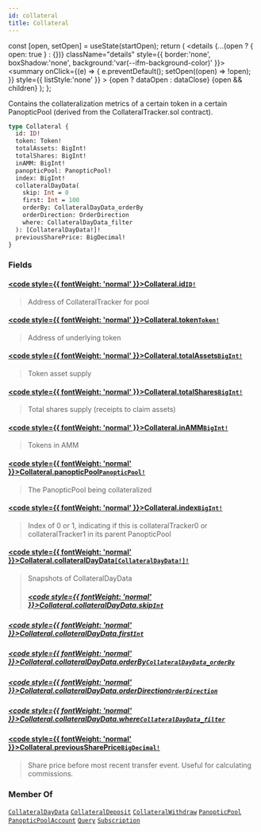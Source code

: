 ```yaml
---
id: collateral
title: Collateral
---
```









  const [open, setOpen] = useState(startOpen);
  return (
    <details {...(open ? { open: true } : {})} className="details" style={{ border:'none', boxShadow:'none', background:'var(--ifm-background-color)' }}>
      <summary
        onClick={(e) => {
          e.preventDefault();
          setOpen((open) => !open);
        }}
        style={{ listStyle:'none' }}
      >
      {open ? dataOpen : dataClose}
      </summary>
      {open && children}
    </details>
  );
};








 Contains the collateralization metrics of a certain token in a certain PanopticPool (derived from the CollateralTracker.sol contract). 


```graphql
type Collateral {
  id: ID!
  token: Token!
  totalAssets: BigInt!
  totalShares: BigInt!
  inAMM: BigInt!
  panopticPool: PanopticPool!
  index: BigInt!
  collateralDayData(
    skip: Int = 0
    first: Int = 100
    orderBy: CollateralDayData_orderBy
    orderDirection: OrderDirection
    where: CollateralDayData_filter
  ): [CollateralDayData!]!
  previousSharePrice: BigDecimal!
}
```




### Fields

#### [<code style={{ fontWeight: 'normal' }}>Collateral.<b>id</b></code>](#)<Bullet />[`ID!`](/docs/subgraph-generated/types/scalars/id)  
> 
> 
>  Address of CollateralTracker for pool 
> 

#### [<code style={{ fontWeight: 'normal' }}>Collateral.<b>token</b></code>](#)<Bullet />[`Token!`](/docs/subgraph-generated/types/objects/token)  
> 
> 
>  Address of underlying token 
> 

#### [<code style={{ fontWeight: 'normal' }}>Collateral.<b>totalAssets</b></code>](#)<Bullet />[`BigInt!`](/docs/subgraph-generated/types/scalars/big-int)  
> 
> 
>  Token asset supply 
> 

#### [<code style={{ fontWeight: 'normal' }}>Collateral.<b>totalShares</b></code>](#)<Bullet />[`BigInt!`](/docs/subgraph-generated/types/scalars/big-int)  
> 
> 
>  Total shares supply (receipts to claim assets) 
> 

#### [<code style={{ fontWeight: 'normal' }}>Collateral.<b>inAMM</b></code>](#)<Bullet />[`BigInt!`](/docs/subgraph-generated/types/scalars/big-int)  
> 
> 
>  Tokens in AMM 
> 

#### [<code style={{ fontWeight: 'normal' }}>Collateral.<b>panopticPool</b></code>](#)<Bullet />[`PanopticPool!`](/docs/subgraph-generated/types/objects/panoptic-pool)  
> 
> 
>  The PanopticPool being collateralized 
> 

#### [<code style={{ fontWeight: 'normal' }}>Collateral.<b>index</b></code>](#)<Bullet />[`BigInt!`](/docs/subgraph-generated/types/scalars/big-int)  
> 
> 
>  Index of 0 or 1, indicating if this is collateralTracker0 or collateralTracker1 in its parent PanopticPool 
> 

#### [<code style={{ fontWeight: 'normal' }}>Collateral.<b>collateralDayData</b></code>](#)<Bullet />[`[CollateralDayData!]!`](/docs/subgraph-generated/types/objects/collateral-day-data)  
> 
> 
>  Snapshots of CollateralDayData 
> ##### [<code style={{ fontWeight: 'normal' }}>Collateral.collateralDayData.<b>skip</b></code>](#)<Bullet />[`Int`](/docs/subgraph-generated/types/scalars/int)  
> 
> 
> 
> 

##### [<code style={{ fontWeight: 'normal' }}>Collateral.collateralDayData.<b>first</b></code>](#)<Bullet />[`Int`](/docs/subgraph-generated/types/scalars/int)  
> 
> 
> 
> 

##### [<code style={{ fontWeight: 'normal' }}>Collateral.collateralDayData.<b>orderBy</b></code>](#)<Bullet />[`CollateralDayData_orderBy`](/docs/subgraph-generated/types/enums/collateral-day-data-order-by)  
> 
> 
> 
> 

##### [<code style={{ fontWeight: 'normal' }}>Collateral.collateralDayData.<b>orderDirection</b></code>](#)<Bullet />[`OrderDirection`](/docs/subgraph-generated/types/enums/order-direction)  
> 
> 
> 
> 

##### [<code style={{ fontWeight: 'normal' }}>Collateral.collateralDayData.<b>where</b></code>](#)<Bullet />[`CollateralDayData_filter`](/docs/subgraph-generated/types/inputs/collateral-day-data-filter)  
> 
> 
> 
> 

#### [<code style={{ fontWeight: 'normal' }}>Collateral.<b>previousSharePrice</b></code>](#)<Bullet />[`BigDecimal!`](/docs/subgraph-generated/types/scalars/big-decimal)  
> 
> 
>  Share price before most recent transfer event. Useful for calculating commissions. 
> 





### Member Of

[`CollateralDayData`](/docs/subgraph-generated/types/objects/collateral-day-data)  <Badge class="badge badge--secondary" text="object"/><Bullet />[`CollateralDeposit`](/docs/subgraph-generated/types/objects/collateral-deposit)  <Badge class="badge badge--secondary" text="object"/><Bullet />[`CollateralWithdraw`](/docs/subgraph-generated/types/objects/collateral-withdraw)  <Badge class="badge badge--secondary" text="object"/><Bullet />[`PanopticPool`](/docs/subgraph-generated/types/objects/panoptic-pool)  <Badge class="badge badge--secondary" text="object"/><Bullet />[`PanopticPoolAccount`](/docs/subgraph-generated/types/objects/panoptic-pool-account)  <Badge class="badge badge--secondary" text="object"/><Bullet />[`Query`](/docs/subgraph-generated/types/objects/query)  <Badge class="badge badge--secondary" text="object"/><Bullet />[`Subscription`](/docs/subgraph-generated/types/objects/subscription)  <Badge class="badge badge--secondary" text="object"/>

